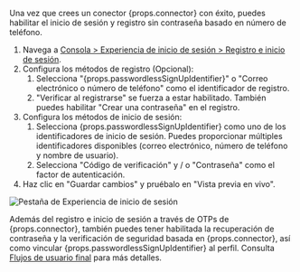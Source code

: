 Una vez que crees un conector {props.connector} con éxito, puedes habilitar el inicio de sesión y registro sin contraseña basado en número de teléfono.

1. Navega a [Consola > Experiencia de inicio de sesión > Registro e inicio de sesión](https://cloud.logto.io/to/sign-in-experience/sign-up-and-sign-in).
2. Configura los métodos de registro (Opcional):
   1. Selecciona "{props.passwordlessSignUpIdentifier}" o "Correo electrónico o número de teléfono" como el identificador de registro.
   2. "Verificar al registrarse" se fuerza a estar habilitado. También puedes habilitar "Crear una contraseña" en el registro.
3. Configura los métodos de inicio de sesión:
   1. Selecciona {props.passwordlessSignUpIdentifier} como uno de los identificadores de inicio de sesión. Puedes proporcionar múltiples identificadores disponibles (correo electrónico, número de teléfono y nombre de usuario).
   2. Selecciona "Código de verificación" y / o "Contraseña" como el factor de autenticación.
4. Haz clic en "Guardar cambios" y pruébalo en "Vista previa en vivo".

![Pestaña de Experiencia de inicio de sesión](../assets/sie-tab.png)

Además del registro e inicio de sesión a través de OTPs de {props.connector}, también puedes tener habilitada la recuperación de contraseña y la verificación de seguridad basada en {props.connector}, así como vincular {props.passwordlessSignUpIdentifier} al perfil. Consulta [Flujos de usuario final](https://docs.logto.io/end-user-flows) para más detalles.
